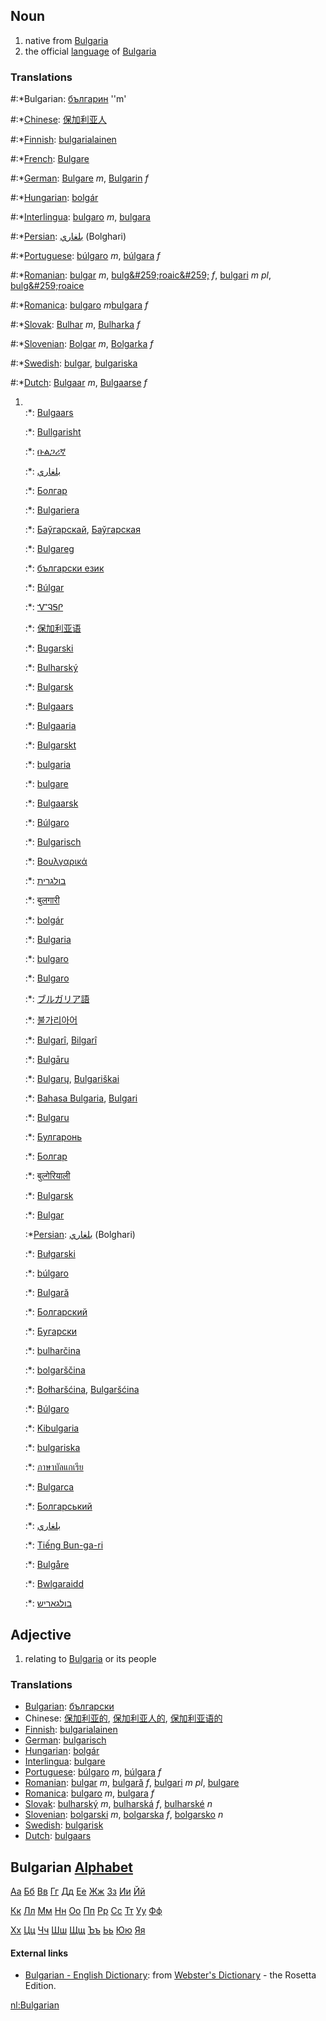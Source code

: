 ==Noun==
# native from [[Bulgaria]]
# the official [[language]] of [[Bulgaria]]

===Translations===
#:*Bulgarian: [[българин]] ''m'
#:*[[Chinese]]: [[保加利亚人]]
#:*[[Finnish]]: [[bulgarialainen]]
#:*[[French]]: [[Bulgare]] 
#:*[[German]]: [[Bulgare]] ''m'', [[Bulgarin]] ''f''
#:*[[Hungarian]]: [[bolgár]]
#:*[[Interlingua]]: [[bulgaro]] ''m'', [[bulgara]]
#:*[[Persian]]: [[بلغاري]] (Bolghari)
#:*[[Portuguese]]: [[búlgaro]] ''m'', [[búlgara]] ''f''
#:*[[Romanian]]: [[bulgar]] ''m'', [[bulg&#259;roaic&#259;]] ''f'', [[bulgari]] ''m pl'', [[bulg&#259;roaice]]
#:*[[Romanica]]: [[bulgaro]] ''m''[[bulgara]] ''f''
#:*[[Slovak]]: [[Bulhar]] ''m'', [[Bulharka]] ''f''
#:*[[Slovenian]]: [[Bolgar]] ''m'', [[Bolgarka]] ''f''
#:*[[Swedish]]: [[bulgar]], [[bulgariska]]
#:*[[Dutch]]: [[Bulgaar]] ''m'', [[Bulgaarse]] ''f''
#<br>
#:*{{af}}: [[Bulgaars]]
#:*{{sq}}: [[Bullgarisht]]
#:*{{am}}: [[ቡልጋሪኛ]]
#:*{{ar}}: [[بلغاري]]
#:*{{az}}: [[Болгар]]
#:*{{eu}}: [[Bulgariera]]
#:*{{be}}: [[Баўгарскай]], [[Баўгарская]]
#:*{{br}}: [[Bulgareg]]
#:*{{bg}}: [[български език]] {{m}}
#:*{{ca}}: [[Búlgar]]
#:*{{chr}}: [[ᏉᎸᎦᎵ]]
#:*{{zh}}: [[保加利亚语]]
#:*{{hr}}: [[Bugarski]]
#:*{{cs}}: [[Bulharský]]
#:*{{da}}: [[Bulgarsk]]
#:*{{nl}}: [[Bulgaars]] {{n}}
#:*{{et}}: [[Bulgaaria]]
#:*{{fo}}: [[Bulgarskt]]
#:*{{fi}}: [[bulgaria]]
#:*{{fr}}: [[bulgare]]
#:*{{fy}}: [[Bulgaarsk]]
#:*{{ga}}: [[Búlgaro]]
#:*{{de}}: [[Bulgarisch]] {{n}}
#:*{{el}}: [[Βουλγαρικά]]
#:*{{he}}: [[בולגרית]]
#:*{{hi}}: [[बुलगारी]]
#:*{{hu}}: [[bolgár]]
#:*{{id}}: [[Bulgaria]]
#:*{{ia}}: [[bulgaro]]
#:*{{it}}: [[Bulgaro]]
#:*{{ja}}: [[ブルガリア語]]
#:*{{ko}}: [[불가리아어]]
#:*{{ku}}: [[Bulgarî]], [[Bilgarî]]
#:*{{lv}}: [[Bulgāru]]
#:*{{lt}}: [[Bulgarų]], [[Bulgariškai]]
#:*{{ms}}: [[Bahasa Bulgaria]], [[Bulgari]]
#:*{{mt}}: [[Bulgaru]]
#:*{{mdf}}: [[Булгаронь]]
#:*{{mn}}: [[Болгар]]
#:*{{ne}}: [[बुल्गेरियाली]]
#:*{{no}}: [[Bulgarsk]]
#:*{{oc}}: [[Bulgar]]
#:*[[Persian]]: [[بلغاري]] (Bolghari)
#:*{{pl}}: [[Bułgarski]]
#:*{{pt}}: [[búlgaro]] {{m}}
#:*{{ro}}: [[Bulgară]]
#:*{{ru}}: [[Болгарский]]
#:*{{sr}}: [[Бугарски]]
#:*{{sk}}: [[bulharčina]] {{f}}
#:*{{sl}}: [[bolgarščina]] {{f}}
#:*{{wen}}: [[Bołharšćina]], [[Bulgaršćina]]
#:*{{es}}: [[Búlgaro]]
#:*{{sw}}: [[Kibulgaria]]
#:*{{sv}}: [[bulgariska]]
#:*{{th}}: [[ภาษาบัลแกเรีย]]
#:*{{tr}}: [[Bulgarca]]
#:*{{uk}}: [[Болгарський]]
#:*{{ur}}: [[بلغاري]]
#:*{{vi}}: [[Tiếng Bun-ga-ri]]
#:*{{wa}}: [[Bulgåre]]
#:*{{cy}}: [[Bwlgaraidd]]
#:*{{yi}}: [[בולגאַריש]]

==Adjective==
# relating to [[Bulgaria]] or its people

===Translations===
*[[Bulgarian]]: [[български]]
*Chinese: [[保加利亚的]], [[保加利亚人的]], [[保加利亚语的]]
*[[Finnish]]: [[bulgarialainen]]
*[[German]]: [[bulgarisch]]
*[[Hungarian]]: [[bolgár]]
*[[Interlingua]]: [[bulgare]]
*[[Portuguese]]: [[búlgaro]] ''m'', [[búlgara]] ''f''
*[[Romanian]]: [[bulgar]] ''m'', [[bulgară]] ''f'', [[bulgari]] ''m pl'', [[bulgare]]
*[[Romanica]]: [[bulgaro]] ''m'', [[bulgara]] ''f''
*[[Slovak]]: [[bulharský]] ''m'', [[bulharská]] ''f'', [[bulharské]] ''n''
*[[Slovenian]]: [[bolgarski]] ''m'', [[bolgarska]] ''f'', [[bolgarsko]] ''n''
*[[Swedish]]: [[bulgarisk]]
*[[Dutch]]: [[bulgaars]]

==Bulgarian [[Alphabet]]==

[[А|Аа]] [[Б|Бб]] [[В|Вв]] [[Г|Гг]] [[Д|Дд]] [[Е|Ее]] [[Ж|Жж]] [[З|Зз]] [[И|Ии]] [[Й|Йй]]

[[К|Кк]] [[Л|Лл]] [[М|Мм]] [[Н|Нн]] [[О|Оо]] [[П|Пп]] [[Р|Рр]] [[С|Сс]] [[Т|Тт]] [[У|Уу]] [[Ф|Фф]]

[[Х|Хх]] [[Ц|Цц]] [[Ч|Чч]] [[Ш|Шш]] [[Щ|Щщ]] [[Ъ|Ъъ]] [[Ь|Ьь]] [[Ю|Юю]] [[Я|Яя]]

==== External links====
*[http://www.websters-online-dictionary.org/definition/Bulgarian-english/ Bulgarian - English Dictionary]: from [http://www.websters-online-dictionary.org/ Webster's Dictionary] - the Rosetta Edition.

[[nl:Bulgarian]]